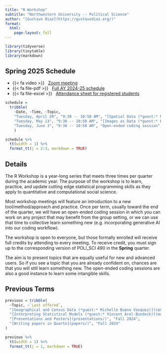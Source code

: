 ```yaml
---
title: "R Workshop"
subtitle: "Northwestern University -- Political Science"
author: "[Gustavo Diaz](https://gustavodiaz.org/)"
format: 
  html:
    page-layout: full
---
```


```r
library(tidyverse)
library(tinytable)
library(markdown)
```

## Spring 2025 Schedule

<!-- - {{< fa clock >}} &nbsp; 3:00 -- 4:20 PM -->
<!-- - {{< fa location-dot >}} &nbsp; Scott Hall 212 -->
- {{< fa video >}} &nbsp; [Zoom meeting](https://northwestern.zoom.us/j/94652528071?pwd=bfBocxKncYkfZbTYiCIlJqhqxwx7EY.1)
- {{< fa file-pdf >}} &nbsp; [Full AY 2024-25 schedule](schedule.pdf)
- {{< fa file-excel >}} &nbsp; [Attendance sheet for registered students](https://forms.office.com/r/m8ZT8aDpVr)

```r
schedule =
  tribble(
    ~Date, ~Time, ~Topic,
    "Tuesday, April 29", "9:30 -- 10:50 AM", "[Spatial Data (*guest:* Nicole Wilson)](spatial/)",
    "Tuesday, May 13", "9:30 -- 10:50 AM", "[Images as Data (*guest:* Hyein Ko)](images/)",
    "Tuesday, June 3", "9:30 -- 10:50 AM", "Open-ended coding session",
    )
```


```r
schedule %>% 
  tt(width = 1) %>% 
  format_tt(j = 2:3, markdown = TRUE)
```


## Details

The R Workshop is a year-long series that meets three times per quarter during the academic year. The purpose of the workshop is to learn, practice, and update cutting edge statistical programming skills as they apply to quantitative and computational social science.

Most workshop meetings will feature an introduction to a new tool/method/approach and practice. Once per term, usually toward the end of the quarter, we will have an open-ended coding session in which you can work on any project that may benefit from the group setting, or we can use that time to collective learn something new (e.g. incorporating generative AI into our coding workflow).

The workshop is open to everyone, but those formally enrolled will receive full credits by attending to every meeting. To receive credit, you must sign up to the corresponding version of POLI_SCI 490 in the **Spring** quarter.

The aim is to present topics that are equally useful for new and advanced users. So if you see a topic that you are already confident on, chances are that you will still learn something new. The open-ended coding sessions are also a good instance to learn some intangible skills.

## Previous Terms

```r
previous = tribble(
  ~Topic, ~`Last offered`,
  "[Geographical and Census Data (*guest:* Michelle Bueno Vasquez)](census/)", "Winter 2025",
  "[Interpreting Statistical Models (*guest:* Vincent Arel-Bundock)](models/)", "Winter 2025",
  "[Presentations and Posters](presentations/)", "Fall 2024",
  "[Writing papers in Quarto](papers/)", "Fall 2024"
)
```

```r
previous %>% 
  tt(width = 1) %>% 
  format_tt(j = 1, markdown = TRUE)
```



